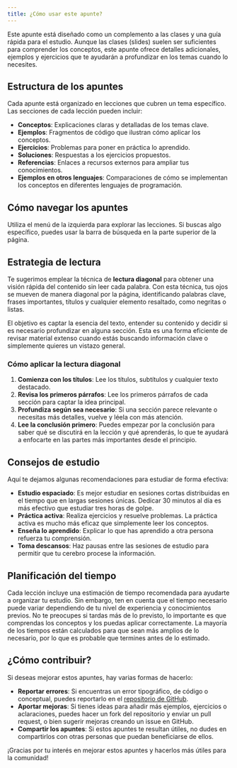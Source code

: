 ```yaml
---
title: ¿Cómo usar este apunte?
---
```


<ReadingTime/>

Este apunte está diseñado como un complemento a las clases y una guía rápida para el estudio. Aunque las clases (slides) suelen ser suficientes para comprender los conceptos, este apunte ofrece detalles adicionales, ejemplos y ejercicios que te ayudarán a profundizar en los temas cuando lo necesites.

## Estructura de los apuntes

Cada apunte está organizado en lecciones que cubren un tema específico. Las secciones de cada lección pueden incluir:

- **Conceptos**: Explicaciones claras y detalladas de los temas clave.
- **Ejemplos**: Fragmentos de código que ilustran cómo aplicar los conceptos.
- **Ejercicios**: Problemas para poner en práctica lo aprendido.
- **Soluciones**: Respuestas a los ejercicios propuestos.
- **Referencias**: Enlaces a recursos externos para ampliar tus conocimientos.
- **Ejemplos en otros lenguajes**: Comparaciones de cómo se implementan los conceptos en diferentes lenguajes de programación.

## Cómo navegar los apuntes

Utiliza el menú de la izquierda para explorar las lecciones. Si buscas algo específico, puedes usar la barra de búsqueda en la parte superior de la página.

## Estrategia de lectura

Te sugerimos emplear la técnica de **lectura diagonal** para obtener una visión rápida del contenido sin leer cada palabra. Con esta técnica, tus ojos se mueven de manera diagonal por la página, identificando palabras clave, frases importantes, títulos y cualquier elemento resaltado, como negritas o listas.

El objetivo es captar la esencia del texto, entender su contenido y decidir si es necesario profundizar en alguna sección. Esta es una forma eficiente de revisar material extenso cuando estás buscando información clave o simplemente quieres un vistazo general.

### Cómo aplicar la lectura diagonal

1. **Comienza con los títulos**: Lee los títulos, subtítulos y cualquier texto destacado.
2. **Revisa los primeros párrafos**: Lee los primeros párrafos de cada sección para captar la idea principal.
3. **Profundiza según sea necesario**: Si una sección parece relevante o necesitas más detalles, vuelve y léela con más atención.
4. **Lee la conclusión primero**: Puedes empezar por la conclusión para saber qué se discutirá en la lección y qué aprenderás, lo que te ayudará a enfocarte en las partes más importantes desde el principio.

## Consejos de estudio

Aquí te dejamos algunas recomendaciones para estudiar de forma efectiva:

- **Estudio espaciado**: Es mejor estudiar en sesiones cortas distribuidas en el tiempo que en largas sesiones únicas. Dedicar 30 minutos al día es más efectivo que estudiar tres horas de golpe.
- **Práctica activa**: Realiza ejercicios y resuelve problemas. La práctica activa es mucho más eficaz que simplemente leer los conceptos.
- **Enseña lo aprendido**: Explicar lo que has aprendido a otra persona refuerza tu comprensión.
- **Toma descansos**: Haz pausas entre las sesiones de estudio para permitir que tu cerebro procese la información.

## Planificación del tiempo

Cada lección incluye una estimación de tiempo recomendada para ayudarte a organizar tu estudio. Sin embargo, ten en cuenta que el tiempo necesario puede variar dependiendo de tu nivel de experiencia y conocimientos previos. No te preocupes si tardas más de lo previsto, lo importante es que comprendas los conceptos y los puedas aplicar correctamente. La mayoría de los tiempos están calculados para que sean más amplios de lo necesario, por lo que es probable que termines antes de lo estimado.

## ¿Cómo contribuir?

Si deseas mejorar estos apuntes, hay varias formas de hacerlo:

- **Reportar errores**: Si encuentras un error tipográfico, de código o conceptual, puedes reportarlo en el [repositorio de GitHub](https://github.com/r8vnhill/dibs/issues).
- **Aportar mejoras**: Si tienes ideas para añadir más ejemplos, ejercicios o aclaraciones, puedes hacer un fork del repositorio y enviar un pull request, o bien sugerir mejoras creando un issue en GitHub.
- **Compartir los apuntes**: Si estos apuntes te resultan útiles, no dudes en compartirlos con otras personas que puedan beneficiarse de ellos.

¡Gracias por tu interés en mejorar estos apuntes y hacerlos más útiles para la comunidad!

